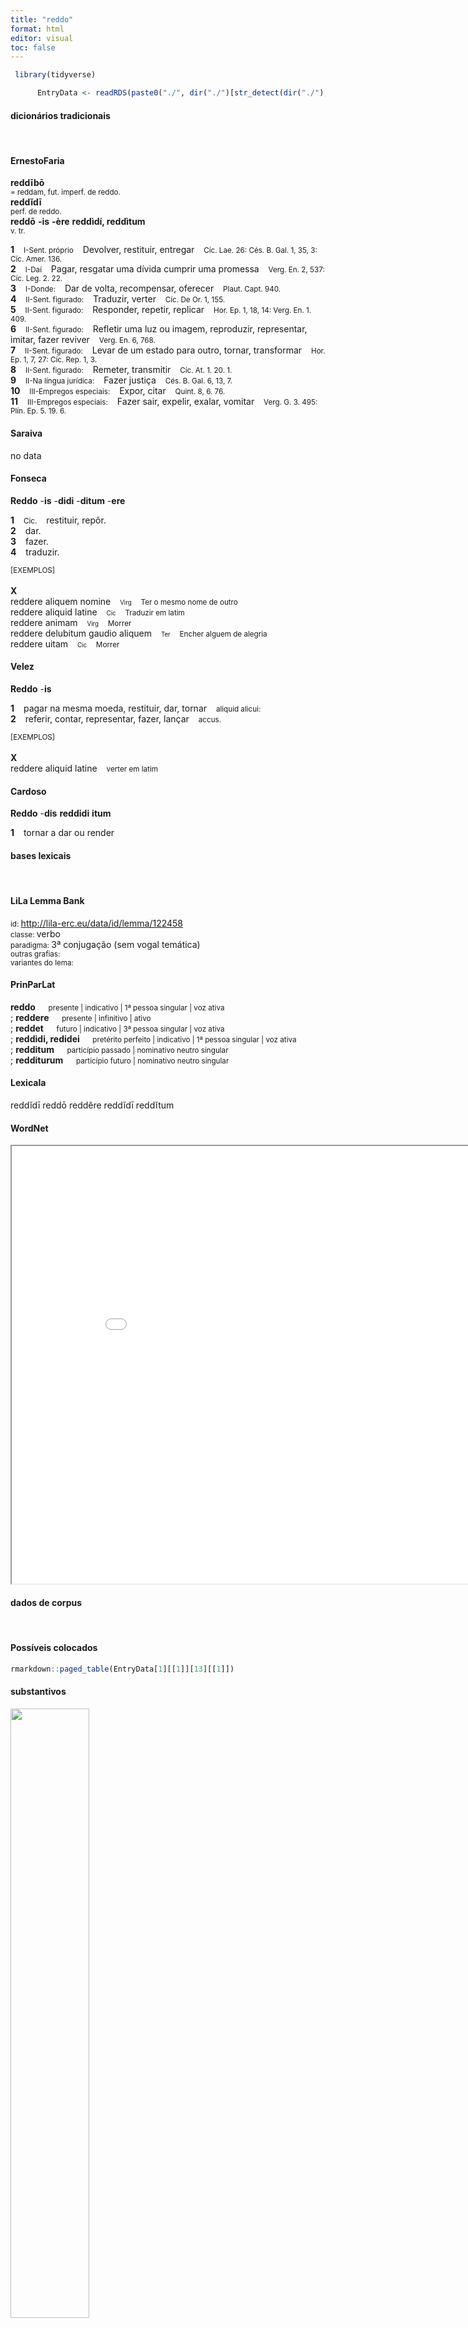 ```yaml
---
title: "reddo"
format: html
editor: visual
toc: false
---
```



```r
 library(tidyverse) 

      EntryData <- readRDS(paste0("./", dir("./")[str_detect(dir("./"), "_xx114-101-100-100-111xx_.rds")]))

```


#### dicionários tradicionais

&emsp;




::: panel-tabset

#### ErnestoFaria

<b>reddībō</b> <br> <small>= reddam, fut. imperf. de reddo.</small> <br> <small></small> 
 <b>reddĭdī</b> <br> <small>perf. de reddo.</small> <br> <small></small> 
 <b>reddō</b> <b>-is</b> <b>-ère</b> <b>reddìdí, reddìtum</b> <br> <small>v. tr.</small> <br> <small></small>   <p> <b>1</b> &ensp; <small>I-Sent. próprio</small> &ensp; Devolver, restituir, entregar &ensp; <small>Cíc. Lae. 26: Cés. B. Gal. 1, 35, 3: Cíc. Amer. 136.</small> <br> <b>2</b> &ensp; <small>I-Daí</small> &ensp; Pagar, resgatar uma dívida cumprir uma promessa &ensp; <small>Verg. En. 2, 537: Cíc. Leg. 2. 22.</small> <br> <b>3</b> &ensp; <small>I-Donde:</small> &ensp; Dar de volta, recompensar, oferecer &ensp; <small>Plaut. Capt. 940.</small> <br> <b>4</b> &ensp; <small>II-Sent. figurado:</small> &ensp; Traduzir, verter &ensp; <small>Cíc. De Or. 1, 155.</small> <br> <b>5</b> &ensp; <small>II-Sent. figurado:</small> &ensp; Responder, repetir, replicar &ensp; <small>Hor. Ep. 1, 18, 14: Verg. En. 1. 409.</small> <br> <b>6</b> &ensp; <small>II-Sent. figurado:</small> &ensp; Refletir uma luz ou imagem, reproduzir, representar, imitar, fazer reviver &ensp; <small>Verg. En. 6, 768.</small> <br> <b>7</b> &ensp; <small>II-Sent. figurado:</small> &ensp; Levar de um estado para outro, tornar, transformar &ensp; <small>Hor. Ep. 1, 7, 27: Cíc. Rep. 1, 3.</small> <br> <b>8</b> &ensp; <small>II-Sent. figurado:</small> &ensp; Remeter, transmitir &ensp; <small>Cíc. At. 1. 20. 1.</small> <br> <b>9</b> &ensp; <small>II-Na língua jurídica:</small> &ensp; Fazer justiça &ensp; <small>Cés. B. Gal. 6, 13, 7.</small> <br> <b>10</b> &ensp; <small>III-Empregos especiais:</small> &ensp; Expor, citar &ensp; <small>Quint. 8, 6. 76.</small> <br> <b>11</b> &ensp; <small>III-Empregos especiais:</small> &ensp; Fazer sair, expelir, exalar, vomitar &ensp; <small>Verg. G. 3. 495: Plín. Ep. 5. 19. 6.</small> </p>




#### Saraiva

no data




#### Fonseca

<b>Reddo</b> -<b>is</b> -<b>didi</b> -<b>ditum</b> -<b>ere</b>   <p> <b>1</b> &ensp; <small>Cic.</small> &ensp; restituir, repôr. <br> <b>2</b> &ensp; dar. <br> <b>3</b> &ensp; fazer. <br> <b>4</b> &ensp; traduzir. </p>   <p><small>[EXEMPLOS]</small><br> <br><b>X</b><br>reddere aliquem nomine &ensp; <small><small>Virg</small></small> &ensp; <small>Ter o mesmo nome de outro</small> <br> reddere aliquid latine &ensp; <small><small>Cic</small></small> &ensp; <small>Traduzir em latim</small> <br> reddere animam &ensp; <small><small>Virg</small></small> &ensp; <small>Morrer</small> <br> reddere delubitum gaudio aliquem &ensp; <small><small>Ter</small></small> &ensp; <small>Encher alguem de alegria</small> <br> reddere uitam &ensp; <small><small>Cic</small></small> &ensp; <small>Morrer</small> </p>




#### Velez

<b>Reddo</b> -<b>is</b>   <p> <b>1</b> &ensp; pagar na mesma moeda, restituir, dar, tornar &ensp; <small>aliquid alicui:</small> <br> <b>2</b> &ensp; referir, contar, representar, fazer, lançar &ensp; <small>accus.</small> </p>   <p><small>[EXEMPLOS]</small><br> <br><b>X</b><br>reddere aliquid latine &ensp; <small>verter em latim</small> </p>




#### Cardoso

<b>Reddo</b> -<b>dis</b> <b>reddidi</b> <b>itum</b>   <p> <b>1</b> &ensp; tornar a dar ou render </p>


:::



#### bases lexicais

&emsp;






::: panel-tabset

#### LiLa Lemma Bank

<small> id: </small> <a href=' http://lila-erc.eu/data/id/lemma/122458 ' target="_blank"> http://lila-erc.eu/data/id/lemma/122458 </a> <br>
<small> classe: </small> verbo    <br>
<small> paradigma: </small> 3ª conjugação (sem vogal temática) <br>
<small> outras grafias: </small>  <br>
<small> variantes do lema: </small>  <br>





#### PrinParLat

<b> reddo </b>&emsp;<small> presente | indicativo | 1ª pessoa singular | voz ativa </small><br>
; <b> reddere </b>&emsp;<small> presente | infinitivo | ativo </small><br>
; <b> reddet </b>&emsp;<small> futuro | indicativo | 3ª pessoa singular | voz ativa </small><br>
; <b> reddidi, redidei </b>&emsp;<small> pretérito perfeito | indicativo | 1ª pessoa singular | voz ativa </small><br>
; <b> redditum </b>&emsp;<small> particípio passado | nominativo neutro singular </small><br>
; <b> redditurum </b>&emsp;<small> particípio futuro | nominativo neutro singular </small><br>





#### Lexicala

reddĭdī 
 reddō 
 reddĕre 
 reddĭdī 
 reddĭtum




#### WordNet

<iframe width='900' height='700' src='Media/Tree__xx114-101-100-100-111xx__sem_type_lexemes_pt.html'>

</iframe>


:::



#### dados de corpus

&emsp;




::: panel-tabset

#### Possíveis colocados

```r

rmarkdown::paged_table(EntryData[1][[1]][13][[1]])

```


#### substantivos

![](./Media/wordcloud__xx114-101-100-100-111xx__BY_collocate_scoreSUBST.webp){width=50% fig-alt='This chart plots collocate by scoreSUBST, for the headword reddo here are all the values plotted: collocate: littera; scoreSUBST: 2. collocate: patria; scoreSUBST: 2. collocate: nunc; scoreSUBST: 0. collocate: iam; scoreSUBST: 0. collocate: non; scoreSUBST: 0'}




#### adjetivos

![](./Media/wordcloud__xx114-101-100-100-111xx__BY_collocate_scoreADJ.webp){width=50% fig-alt='This chart plots collocate by scoreADJ, for the headword reddo here are all the values plotted: collocate: littera; scoreADJ: 0. collocate: patria; scoreADJ: 0. collocate: nunc; scoreADJ: 0. collocate: iam; scoreADJ: 0. collocate: non; scoreADJ: 0'}




#### verbos

![](./Media/wordcloud__xx114-101-100-100-111xx__BY_collocate_scoreVERBO.webp){width=50% fig-alt='This chart plots collocate by scoreVERBO, for the headword reddo here are all the values plotted: collocate: littera; scoreVERBO: 0. collocate: patria; scoreVERBO: 0. collocate: nunc; scoreVERBO: 0. collocate: iam; scoreVERBO: 0. collocate: non; scoreVERBO: 0'}




#### advérbios

![](./Media/wordcloud__xx114-101-100-100-111xx__BY_collocate_scoreADV.webp){width=50% fig-alt='This chart plots collocate by scoreADV, for the headword reddo here are all the values plotted: collocate: littera; scoreADV: 0. collocate: patria; scoreADV: 0. collocate: nunc; scoreADV: 2. collocate: iam; scoreADV: 2. collocate: non; scoreADV: 2'}




#### preposições e conjunções

![](./Media/wordcloud__xx114-101-100-100-111xx__BY_collocate_scoreFUNC.webp){width=50% fig-alt='This chart plots collocate by scoreFUNC, for the headword reddo here are all the values plotted: collocate: littera; scoreFUNC: 0. collocate: patria; scoreFUNC: 0. collocate: nunc; scoreFUNC: 0. collocate: iam; scoreFUNC: 0. collocate: non; scoreFUNC: 0'}


:::



::: panel-tabset

#### ExemplosTraduzidos

<p> <b>redde</b> iam mundo diem <br> <small> Sen.Ag.56 <br> Devolve já ao mundo o dia. <small> [JDD] </small> </small> </p>
; <p> <b>redde</b> nunc natum mihi <br> <small> Sen.Ag.967 <br> Devolve-me agora o meu filho. <small> [JDD] </small> </small> </p>
; <p> mirum illi uideri mittit iterum non <b>redditur</b> <br> <small> Cic.Ver.2.4.66.3 <br> A ele lhe parecia estranho; envia novamente; não é devolvido. <small> [JDD] </small> </small> </p>
; <p> <b>redde</b> nunc animos acres nunc aliquid aude sceleribus dignum tuis <br> <small> Sen.Oed.878 <br> Mostra agora os teus ânimos vigorosos; ousa agora algo digno de teus crimes. <small> [JDD] </small> </small> </p>
; <p> o fortunata mors quae naturae debita pro patria est potissimum <b>reddita</b> <br> <small> Cic.Phil.14.31.13 <br> Ó morte afortunada, que da melhor forma possível pagou sua dívida com a natureza em defesa da pátria! <small> [JDD] </small> </small> </p>
; <p> ibi mihi tuae litterae binae <b>redditae</b> sunt tertio abs te die <br> <small> Cic.Att.5.3.1 <br> ali me foram entregues duas cartas tuas, enviadas por ti dois dias antes. <small> [JDD] </small> </small> </p>





#### Frequência por autor

![](./Media/barchart__xx114-101-100-100-111xx__lemma_BY_author_Frequencies.webp){width=50% fig-alt='This charts plots the frequency of lemma by author_Frequencies. The Suetonius subcorpus registers the highest normalized frequency, with the value of 11.03 and an absolute frequency of 1. The Horatius subcorpus follows, with a normalized frequency of 7.1 and an absolute frequency of 8. the subcorpus with the least normalized frequency is Tacitus with the normalized value of 0 and an absolute freqeuncy of 0. here are all the values: subcorpus: Caesar ; normalized frequency: 8 ; absolute frequency: 3.0213762368759. subcorpus: Cicero ; normalized frequency: 78 ; absolute frequency: 4.85908649173955. subcorpus: Horatius ; normalized frequency: 8 ; absolute frequency: 7.10416481662375. subcorpus: Ovidius ; normalized frequency: 2 ; absolute frequency: 3.43170899107756. subcorpus: Phaedrus ; normalized frequency: 3 ; absolute frequency: 4.5544253833308. subcorpus: Sallustius ; normalized frequency: 1 ; absolute frequency: 0.927557740469344. subcorpus: Seneca ; normalized frequency: 28 ; absolute frequency: 5.22573300237024. subcorpus: Suetonius ; normalized frequency: 1 ; absolute frequency: 11.0253583241455. subcorpus: Tacitus ; normalized frequency: 0 ; absolute frequency: 0. subcorpus: Vergilius ; normalized frequency: 1 ; absolute frequency: 1.93050193050193. subcorpus: Hieronymus ; normalized frequency: 0 ; absolute frequency: 0'}




#### Frequência por gênero

![](./Media/barchart__xx114-101-100-100-111xx__lemma_BY_genre_Frequencies.webp){width=50% fig-alt='This charts plots the frequency of lemma by genre_Frequencies. The Poesia.trágica subcorpus registers the highest normalized frequency, with the value of 13.03 and an absolute frequency of 15. The Prosa.epistolográfica subcorpus follows, with a normalized frequency of 7.68 and an absolute frequency of 29. the subcorpus with the least normalized frequency is Prosa.ficcional with the normalized value of 0 and an absolute freqeuncy of 0. here are all the values: subcorpus: Prosa.histórica ; normalized frequency: 10 ; absolute frequency: 2.43433384454344. subcorpus: Prosa.filosófica ; normalized frequency: 17 ; absolute frequency: 2.80061283998616. subcorpus: Prosa.oratória ; normalized frequency: 45 ; absolute frequency: 4.32056685837182. subcorpus: Prosa.epistolográfica ; normalized frequency: 29 ; absolute frequency: 7.68435835607727. subcorpus: Poesia.lírica ; normalized frequency: 8 ; absolute frequency: 6.73004122150248. subcorpus: Poesia.didática ; normalized frequency: 5 ; absolute frequency: 4.24124183560947. subcorpus: Poesia.trágica ; normalized frequency: 15 ; absolute frequency: 13.0298818624044. subcorpus: Poesia.épica ; normalized frequency: 1 ; absolute frequency: 1.93050193050193. subcorpus: Prosa.ficcional ; normalized frequency: 0 ; absolute frequency: 0'}




#### Frequência por século

![](./Media/barchart__xx114-101-100-100-111xx__lemma_BY_period_Frequencies.webp){width=50% fig-alt='This charts plots the frequency of lemma by period_Frequencies. The I.d.C. subcorpus registers the highest normalized frequency, with the value of 5.05 and an absolute frequency of 33. The I.a.C. subcorpus follows, with a normalized frequency of 4.47 and an absolute frequency of 96. the subcorpus with the least normalized frequency is IV.d.C. with the normalized value of 0 and an absolute freqeuncy of 0. here are all the values: subcorpus: I.a.C. ; normalized frequency: 96 ; absolute frequency: 4.46823365138469. subcorpus: I.d.C. ; normalized frequency: 33 ; absolute frequency: 5.04818724185406. subcorpus: II.d.C. ; normalized frequency: 1 ; absolute frequency: 2.61780104712042. subcorpus: IV.d.C. ; normalized frequency: 0 ; absolute frequency: 0'}


:::

